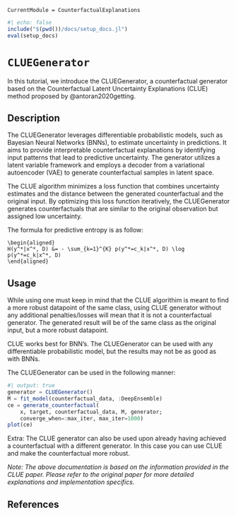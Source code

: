 ```@meta
CurrentModule = CounterfactualExplanations 
```

```julia
#| echo: false
include("$(pwd())/docs/setup_docs.jl")
eval(setup_docs)
```

# `CLUEGenerator`

In this tutorial, we introduce the CLUEGenerator, a counterfactual generator based on the Counterfactual Latent Uncertainty Explanations (CLUE) method proposed by @antoran2020getting.

## Description

The CLUEGenerator leverages differentiable probabilistic models, such as Bayesian Neural Networks (BNNs), to estimate uncertainty in predictions. It aims to provide interpretable counterfactual explanations by identifying input patterns that lead to predictive uncertainty. The generator utilizes a latent variable framework and employs a decoder from a variational autoencoder (VAE) to generate counterfactual samples in latent space.

The CLUE algorithm minimizes a loss function that combines uncertainty estimates and the distance between the generated counterfactual and the original input. By optimizing this loss function iteratively, the CLUEGenerator generates counterfactuals that are similar to the original observation but assigned low uncertainty.

The formula for predictive entropy is as follow:

```math
\begin{aligned}
H(y^*|x^*, D) &= - \sum_{k=1}^{K} p(y^*=c_k|x^*, D) \log p(y^*=c_k|x^*, D)
\end{aligned}
```

## Usage

While using one must keep in mind that the CLUE algorithim is meant to find a more robust datapoint of the same class, using CLUE generator without any additional penalties/losses will mean that it is not a counterfactual generator. The generated result will be of the same class as the original input, but a more robust datapoint. 

CLUE works best for BNN's. The CLUEGenerator can be used with any differentiable probabilistic model, but the results may not be as good as with BNNs.

The CLUEGenerator can be used in the following manner:

```julia
#| output: true
generator = CLUEGenerator()
M = fit_model(counterfactual_data, :DeepEnsemble)
ce = generate_counterfactual(
    x, target, counterfactual_data, M, generator;
    converge_when=:max_iter, max_iter=1000)
plot(ce)
```

Extra: The CLUE generator can also be used upon already having achieved a counterfactual with a different generator. In this case you can use CLUE and make the counterfactual more robust.

*Note: The above documentation is based on the information provided in the CLUE paper. Please refer to the original paper for more detailed explanations and implementation specifics.*

## References

